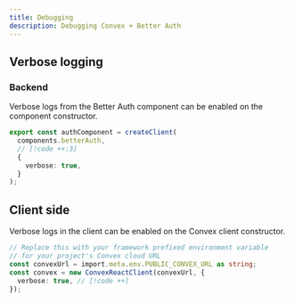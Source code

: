 ```yaml
---
title: Debugging
description: Debugging Convex + Better Auth
---
```


## Verbose logging

### Backend

Verbose logs from the Better Auth component can be enabled on the component
constructor.

```ts title="convex/auth.ts"
export const authComponent = createClient(
  components.betterAuth,
  // [!code ++:3]
  {
    verbose: true,
  }
);
```

## Client side

Verbose logs in the client can be enabled on the Convex client constructor.

```ts title="src/main.ts"
// Replace this with your framework prefixed environment variable
// for your project's Convex cloud URL
const convexUrl = import.meta.env.PUBLIC_CONVEX_URL as string;
const convex = new ConvexReactClient(convexUrl, {
  verbose: true, // [!code ++]
});
```
